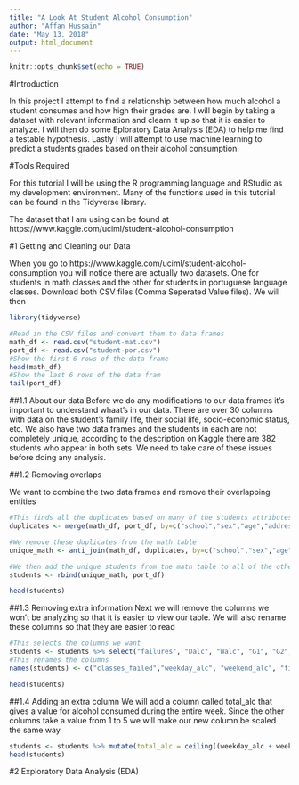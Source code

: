 ```yaml
---
title: "A Look At Student Alcohol Consumption"
author: "Affan Hussain"
date: "May 13, 2018"
output: html_document
---
```


```r
knitr::opts_chunk$set(echo = TRUE)
```

#Introduction

In this project I attempt to find a relationship between how much alcohol a student consumes and how high their grades are.  I will begin by taking a dataset with relevant information and clearn it up so that it is easier to analyze.  I will then do some Eploratory Data Analysis (EDA) to help me find a testable hypothesis.  Lastly I will attempt to use machine learning to predict a students grades based on their alcohol consumption.

#Tools Required

For this tutorial I will be using the R programming language and RStudio as my development environment.  Many of the functions used in this tutorial can be found in the Tidyverse library.  

The dataset that I am using can be found at https://www.kaggle.com/uciml/student-alcohol-consumption

#1 Getting and Cleaning our Data

When you go to https://www.kaggle.com/uciml/student-alcohol-consumption you will notice there are actually two datasets. One for students in math classes and the other for students in portuguese language classes. Download both CSV files (Comma Seperated Value files).  We will then

```r
library(tidyverse)
```

```r
#Read in the CSV files and convert them to data frames
math_df <- read.csv("student-mat.csv")
port_df <- read.csv("student-por.csv")
#Show the first 6 rows of the data frame
head(math_df)
#Show the last 6 rows of the data fram
tail(port_df)
```

##1.1 About our data
Before we do any modifications to our data frames it's important to understand whaat's in our data.  There are over 30 columns with data on the student's family life, their social life, socio-economic status, etc.  We also have two data frames and the students in each are not completely unique, according to the description on Kaggle there are 382 students who appear in both sets.  We need to take care of these issues before doing any analysis.

##1.2 Removing overlaps

We want to combine the two data frames and remove their overlapping entities

```r
#This finds all the duplicates based on many of the students attributes
duplicates <- merge(math_df, port_df, by=c("school","sex","age","address","famsize","Pstatus","Medu","Fedu","Mjob","Fjob","reason","nursery","internet"))

#We remove these duplicates from the math table
unique_math <- anti_join(math_df, duplicates, by=c("school","sex","age","address","famsize","Pstatus","Medu","Fedu","Mjob","Fjob","reason","nursery","internet"))

#We then add the unique students from the math table to all of the other students
students <- rbind(unique_math, port_df)

head(students)

```

##1.3 Removing extra information
Next we will remove the columns we won't be analyzing so that it is easier to view our table. We will also rename these columns so that they are easier to read

```r
#This selects the columns we want
students <- students %>% select("failures", "Dalc", "Walc", "G1", "G2", "G3")
#This renames the columns
names(students) <- c("classes_failed","weekday_alc", "weekend_alc", "first_grade", "second_grade", "final_grade")

head(students)
```

##1.4 Adding an extra column
We will add a column called total_alc that gives a value for alcohol consumed during the entire week. Since the other columns take a value from 1 to 5 we will make our new column be scaled the same way

```r
students <- students %>% mutate(total_alc = ceiling((weekday_alc + weekend_alc)/2))
head(students)
```

#2 Exploratory Data Analysis (EDA)














